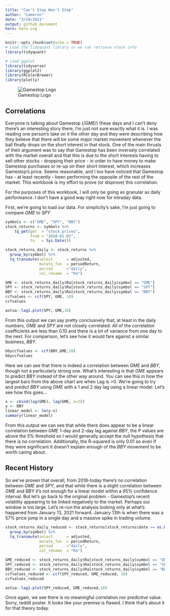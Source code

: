 ```yaml
---
title: "Can't Stop Won't Stop"
author: "Cameron"
date: "3/19/2021"
output: github_document
hero: hero.svg
---
```


```r
knitr::opts_chunk$set(echo = TRUE)
# Load the tidyquant library so we can retrieve stock info
library(tidyquant)

# Load ggplot
library(tidyverse)
library(ggplot2)
library(RColorBrewer)
library(plotly)
```

![Gamestop Logo](gamestop.svg)

## Correlations

Everyone is talking about Gamestop ($/GME/$) these days and I can't deny there's an interesting story there, I'm just not sure exactly what it is. I was reading one person's take on it the other day and they were describing how they believe that there will be some major market movement whenever the ball finally drops on the short interest in that stock. One of the main thrusts of their argument was to say that Gamestop has been inversely correlated with the market overall and that this is due to the short interests having to sell other stocks - dropping their price - in order to have money to make Gamestop purchases or re-up on their short interest, which increases Gamestop's price. Seems reasonable, and I too have noticed that Gamestop has - at least recently - been performing the opposite of the rest of the market. This workbook is my effort to prove (or disprove) this correlation.

For the purposes of this workbook, I will only be going as granular as daily performance. I don't have a good way right now for intraday data.

First, we're going to load our data. For simplicity's sake, I'm just going to compare $GME$ to $SPY$

```r

symbols <- c("GME", "SPY", "BBY")
stock_returns <- symbols %>%
    tq_get(get  = "stock.prices",
           from = "2018-01-01",
           to   = Sys.Date()) 

stock_returns_daily <- stock_returns %>%
  group_by(symbol) %>%
  tq_transmute(select      = adjusted,
               mutate_fun  = periodReturn,
               period      ="daily",
               col_rename  = "Ra")
```

```r

GME <- stock_returns_daily$Ra[stock_returns_daily$symbol == "GME"]
SPY <- stock_returns_daily$Ra[stock_returns_daily$symbol == "SPY"]
BBY <- stock_returns_daily$Ra[stock_returns_daily$symbol == "BBY"]
ccfvalues <- ccf(SPY, GME, 10)
ccfvalues

```

```r
astsa::lag2.plot(SPY, GME,10)
```

From this output we can say pretty conclusively that, at least in the daily numbers, $GME$ and $SPY$ are not closely correlated. All of the correlation coefficients are less than 0.10 and there is a lot of variance from one day to the next. For comparison, let's see how it would fare against a similar business, $BBY$.

```r
bbyccfvalues <- ccf(BBY,GME,10)
bbyccfvalues
```

Here we can see that there is indeed a correlation between $GME$ and $BBY$, though not a particularly strong one. What's interesting is that $GME$ appears to predict $BBY$ instead of the other way around. You can see this in how the largest bars from the above chart are when Lag is \>0. We're going to try and predict $BBY$ using $GME$ with a 1 and 2 day lag using a linear model. Let's see how this goes...

```r
x <- cbind(lag(GME), lag(GME, n=2))
y <- BBY
linear_model <- lm(y~x)
summary(linear_model)
```

From this output we can see that while there does appear to be a linear correlation between $GME$ 1-day and 2-day lag against $BBY$, the P values are above the 5% threshold so I would generally accept the null hypothesis that there is no correlation. Additionally, the R-squared is only 0.01 so even if they were significant it doesn't explain enough of the $BBY$ movement to be worth caring about.

## Recent History

So we've proven that overall, from 2018-today there's no correlation between $GME$ and $SPY$, and that while there is a slight correlation between $GME$ and $BBY$ it's not enough for a linear model within a 95% confidence interval. But let's go back to the original problem - Gamestop's recent volatility appearing to be linked negatively to the market. Perhaps our window is too large. Let's re-run the analysis looking only at what's happened from January 13, 2021 forward. January 13th is when there was a 57% price jump in a single day and a massive spike in trading volume.

```r
stock_returns_daily_reduced <- stock_returns[stock_returns$date >= as.Date("2021-01-13"),] %>%
  group_by(symbol) %>%
  tq_transmute(select      = adjusted,
               mutate_fun  = periodReturn,
               period      ="daily",
               col_rename  = "Ra")
```

```r

GME_reduced <- stock_returns_daily$Ra[stock_returns_daily$symbol == "GME"]
SPY_reduced <- stock_returns_daily$Ra[stock_returns_daily$symbol == "SPY"]
BBY_reduced <- stock_returns_daily$Ra[stock_returns_daily$symbol == "BBY"]
ccfvalues_reduced <- ccf(SPY_reduced, GME_reduced, 10)
ccfvalues_reduced

```

```r
astsa::lag2.plot(SPY_reduced, GME_reduced,10)
```

Once again, we see there is no meaningful correlation nor predictive value. Sorry, reddit poster. It looks like your premise is flawed. I think that's about it for that theory today.
